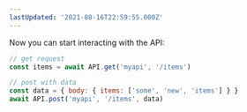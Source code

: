 ```yaml
---
lastUpdated: '2021-08-16T22:59:55.000Z'
---
```

Now you can start interacting with the API:

```js
// get request
const items = await API.get('myapi', '/items')

// post with data
const data = { body: { items: ['some', 'new', 'items'] } }
await API.post('myapi', '/items', data)
```
